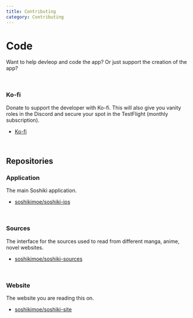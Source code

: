 ```yaml
---
title: Contributing
category: Contributing
---
```


# Code

Want to help devleop and code the app? Or just support the creation of the app?

<br />

### Ko-fi

Donate to support the developer with Ko-fi. This will also give you vanity roles in the Discord and secure your spot in the TestFlight (monthly subscription).

- [Ko-fi](https://ko-fi.com/jimiswaytooepic)

<br />

## Repositories

### Application

The main Soshiki application.

- [soshikimoe/soshiki-ios](https://github.com/soshikimoe/soshiki-ios)

<br />

### Sources

The interface for the sources used to read from different manga, anime, novel websites.

- [soshikimoe/soshiki-sources](https://github.com/soshikimoe/soshiki-sources)

<br />

### Website

The website you are reading this on.

- [soshikimoe/soshiki-site](https://github.com/soshikimoe/soshiki-site)
